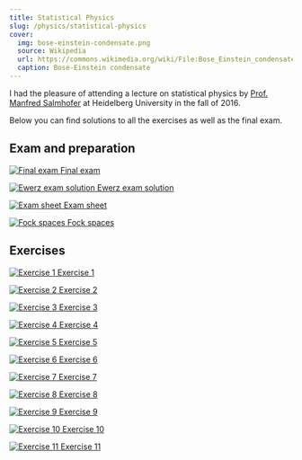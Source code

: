```yaml
---
title: Statistical Physics
slug: /physics/statistical-physics
cover:
  img: bose-einstein-condensate.png
  source: Wikipedia
  url: https://commons.wikimedia.org/wiki/File:Bose_Einstein_condensate.png
  caption: Bose-Einstein condensate
---
```


I had the pleasure of attending a lecture on statistical physics by [Prof. Manfred Salmhofer](https://www.thphys.uni-heidelberg.de/~salmhofer) at Heidelberg University in the fall of 2016.

Below you can find solutions to all the exercises as well as the final exam.

## Exam and preparation

<DocsGrid>

[![Final exam](thumbnails/final-exam.png) Final exam](pdfs/final-exam.pdf)

[![Ewerz exam solution](thumbnails/ewerz-sol.png) Ewerz exam solution](pdfs/ewerz-sol.pdf)

[![Exam sheet](thumbnails/exam-sheet.png) Exam sheet](pdfs/exam-sheet.pdf)

[![Fock spaces](thumbnails/fock-spaces.png) Fock spaces](pdfs/fock-spaces.pdf)

</DocsGrid>

## Exercises

<DocsGrid>

[![Exercise 1](thumbnails/sol-01.png) Exercise 1](pdfs/sol-01.pdf)

[![Exercise 2](thumbnails/sol-02.png) Exercise 2](pdfs/sol-02.pdf)

[![Exercise 3](thumbnails/sol-03.png) Exercise 3](pdfs/sol-03.pdf)

[![Exercise 4](thumbnails/sol-04.png) Exercise 4](pdfs/sol-04.pdf)

[![Exercise 5](thumbnails/sol-05.png) Exercise 5](pdfs/sol-05.pdf)

[![Exercise 6](thumbnails/sol-06.png) Exercise 6](pdfs/sol-06.pdf)

[![Exercise 7](thumbnails/sol-07.png) Exercise 7](pdfs/sol-07.pdf)

[![Exercise 8](thumbnails/sol-08.png) Exercise 8](pdfs/sol-08.pdf)

[![Exercise 9](thumbnails/sol-09.png) Exercise 9](pdfs/sol-09.pdf)

[![Exercise 10](thumbnails/sol-10.png) Exercise 10](pdfs/sol-10.pdf)

[![Exercise 11](thumbnails/sol-11.png) Exercise 11](pdfs/sol-11.pdf)

</DocsGrid>
